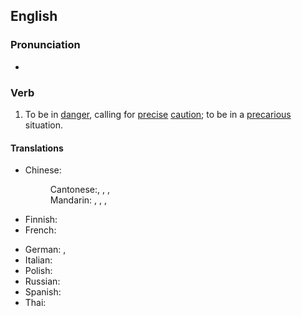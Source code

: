 ==English==

===Pronunciation===
* {{audio|en|en-au-hang by a thread.ogg|Audio (AU)}}

===Verb===
{{en-verb|head=[[hang]] by a [[thread]]|hangs by a thread|hanging by a thread|hung by a thread}}

# {{lb|en|idiomatic}} To be in [[danger]], calling for [[precise]] [[caution]]; to be in a [[precarious]] situation.

====Translations====
{{trans-top|to be in a precarious situation}}
* Chinese:
*: Cantonese:{{t|yue|岌岌可危|tr=kap1 kap1 ho2 ngai4}}, {{t|yue|命懸一線|tr=ming6 jyun4 jat1 sin3}}, {{t|yue|危在旦夕|tr=ngai4 zoi6 daan3 zik6}}, {{t|yue|千鈞一髮|tr=cin1 gwan1 jat1 faat3}}
*: Mandarin: {{t+|cmn|岌岌可危|tr=jí jí kě wēi}}, {{t|cmn|命懸一線|tr=mìng xuán yī xiàn}}, {{t+|cmn|危在旦夕|tr=wēi zài dàn xī}}, {{t+|cmn|千鈞一髮|tr=qiān jūn yī fà}}
* Finnish: {{t|fi|olla hiuskarvan varassa}}
* French: {{t|fr|ne tenir qu'à un fil}}
{{trans-mid}}
* German: {{t+|de|am seidenen Faden hängen}}, {{t+|de|an einem seidenen Faden hängen}}
* Italian: {{t|it|essere appeso a un filo}}
* Polish: {{t|pl|wisieć na włosku}}
* Russian: {{t|ru|висе́ть на волоске}}
* Spanish: {{t|es|pender de un hilo}}
* Thai: {{t|th|แขวนบนเส้นด้าย|tr=kwăen bon sâynádâai}}
{{trans-bottom}}
